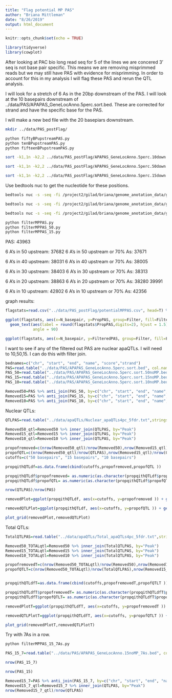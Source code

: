 ```yaml
---
title: "Flag potential MP PAS"
author: "Briana Mittleman"
date: "8/26/2019"
output: html_document
---
```


```r
knitr::opts_chunk$set(echo = TRUE)
```


```r
library(tidyverse)
library(cowplot)
```

After looking at PAC bio long read seq for 5 of the lines we are concered 3' seq is not base pair specific. This means we are removing misprimmed reads but we may still have PAS with evidence for misprimming. In order to account for this in my analysis I will flag these PAS and rerun the QTL analysis. 

I will look for a stretch of 6 As in the 20bp downstream of the PAS. I will look at the 10 basepairs downstream of ../data/PAS/APAPAS_GeneLocAnno.5perc.sort.bed. These are corrected for strand and have the specific base for the PAS. 

I will make a new bed file with the 20 basepiars downstream. 

```bash
mkdir ../data/PAS_postFlag/
```

```bash
python fiftyBPupstreamPAS.py
python tenBPupstreamPAS.py
python fifteenBPupstreamPAS.py

sort -k1,1n -k2,2 ../data/PAS_postFlag/APAPAS_GeneLocAnno.5perc.10down.bed > ../data/PAS_postFlag/APAPAS_GeneLocAnno.5perc.10down.sort.bed

sort -k1,1n -k2,2 ../data/PAS_postFlag/APAPAS_GeneLocAnno.5perc.50down.bed > ../data/PAS_postFlag/APAPAS_GeneLocAnno.5perc.50down.sort.bed

sort -k1,1n -k2,2 ../data/PAS_postFlag/APAPAS_GeneLocAnno.5perc.15down.bed > ../data/PAS_postFlag/APAPAS_GeneLocAnno.5perc.15down.sort.bed
```

Use bedtools nuc to get the nucleotide for these positions. 

```bash
bedtools nuc -s -seq -fi /project2/gilad/briana/genome_anotation_data/genome/Homo_sapiens.GRCh37.75.dna_sm.all.fa -bed ../data/PAS_postFlag/APAPAS_GeneLocAnno.5perc.50down.sort.bed > ../data/PAS_postFlag/APAPAS_GeneLocAnno.5perc.50downNUC.txt

bedtools nuc -s -seq -fi /project2/gilad/briana/genome_anotation_data/genome/Homo_sapiens.GRCh37.75.dna_sm.all.fa -bed ../data/PAS_postFlag/APAPAS_GeneLocAnno.5perc.10down.sort.bed > ../data/PAS_postFlag/APAPAS_GeneLocAnno.5perc.10downNUC.txt

bedtools nuc -s -seq -fi /project2/gilad/briana/genome_anotation_data/genome/Homo_sapiens.GRCh37.75.dna_sm.all.fa -bed ../data/PAS_postFlag/APAPAS_GeneLocAnno.5perc.15down.sort.bed > ../data/PAS_postFlag/APAPAS_GeneLocAnno.5perc.15downNUC.txt

```


```bash
python filterMPPAS.py
python filterMPPAS_50.py
python filterMPPAS_15.py
```

PAS: 43963

6 A's in 50 upstream: 37682
6 A's in 50 upstream or 70% As: 37671

6 A's in 40 upstream: 38031
6 A's in 40 upstream or 70% As: 38005

6 A's in 30 upstream: 38403
6 A's in 30 upstream or 70% As: 38313


6 A's in 20 upstream: 38863
6 A's in 20 upstream or 70% As: 38280
39991

6 A's in 10 upstream: 42802
6 A's in 10 upstream or 70% As: 42356

graph results:

```r
flagstats=read.csv("../data/PAS_postFlag/potentialMPPAS.csv", head=T) %>% mutate(PropPAS=FilteredPAS/All_PAS)
```

```r
ggplot(flagstats, aes(x=N_basepair, y=PropPAS, group=Filter, fill=Filter)) + geom_bar(stat="identity", position="dodge") + labs(x="Number of Basepairs downstream of PAS", y="Proportion of PAS passing filter", title="Proportions of PAS passing various cutoffs")  + 
  geom_text(aes(label = round(flagstats$PropPAS,digits=2), hjust = 1.5), position = position_dodge(width = 10), 
            angle = 90)

```


```r
ggplot(flagstats, aes(x=N_basepair, y=FilteredPAS, group=Filter, fill=Filter)) + geom_bar(stat="identity", position="dodge")
```


I want to see if any of the filtered out PAS are nuclear apaQTLs. I will need to 10,50,15. I can do this with filter join. 


```r
bednames=c("chr", "start", "end", "name", "score","strand")
PAS=read.table("../data/PAS/APAPAS_GeneLocAnno.5perc.sort.bed", col.names = bednames, stringsAsFactors = F)
PAS_50=read.table("../data/PAS/APAPAS_GeneLocAnno.5perc.sort.50noMP.bed", col.names = bednames, stringsAsFactors = F) 
PAS_15=read.table("../data/PAS/APAPAS_GeneLocAnno.5perc.sort.15noMP.bed", col.names = bednames, stringsAsFactors = F)
PAS_10=read.table("../data/PAS/APAPAS_GeneLocAnno.5perc.sort.10noMP.bed", col.names = bednames, stringsAsFactors = F)
```

```r
Removed50=PAS %>% anti_join(PAS_50, by=c("chr", "start", "end", "name", "score","strand")) %>% separate(name,into=c("PAS","gene"), sep=":") %>% mutate(Peak=paste("peak", PAS,sep=""))
Removed15=PAS %>% anti_join(PAS_15, by=c("chr", "start", "end", "name", "score","strand"))%>% separate(name,into=c("PAS","gene"), sep=":") %>% mutate(Peak=paste("peak", PAS,sep=""))
Removed10=PAS %>% anti_join(PAS_10, by=c("chr", "start", "end", "name", "score","strand"))%>% separate(name,into=c("PAS","gene"), sep=":") %>% mutate(Peak=paste("peak", PAS,sep=""))

```

Nuclear QTLs:

```r
QTLPAS=read.table("../data/apaQTLs/Nuclear_apaQTLs4pc_5fdr.txt",stringsAsFactors = F, header = T)
```


```r
Removed50_qtl=Removed50 %>% inner_join(QTLPAS, by="Peak") 
Removed15_qtl=Removed15 %>% inner_join(QTLPAS, by="Peak")
Removed10_qtl=Removed10 %>% inner_join(QTLPAS, by="Peak")
```


```r
propofremoved=c(nrow(Removed50_qtl)/nrow(Removed50),nrow(Removed15_qtl)/nrow(Removed15),nrow(Removed10_qtl)/nrow(Removed10))
propofQTL=c(nrow(Removed50_qtl)/nrow(QTLPAS),nrow(Removed15_qtl)/nrow(QTLPAS),nrow(Removed10_qtl)/nrow(QTLPAS))
cutoffs=c("50 basepairs", "15 basepairs", "10 basepairs")

propqithQTLdf=as.data.frame(cbind(cutoffs,propofremoved,propofQTL ))

propqithQTLdf$propofremoved= as.numeric(as.character(propqithQTLdf$propofremoved))
propqithQTLdf$propofQTL= as.numeric(as.character(propqithQTLdf$propofQTL))

nrow(QTLPAS)/nrow(PAS)
```

```r
removedPlot=ggplot(propqithQTLdf, aes(x=cutoffs, y=propofremoved )) + geom_bar(stat="identity", fill="darkorchid4") + labs(title="Proportion of Removed PAS with a Nuclear QTL", y="Proportion of removed", x="Filter")


```

```r
removedQTLPlot=ggplot(propqithQTLdf, aes(x=cutoffs, y=propofQTL )) + geom_bar(stat="identity", fill="blue4") + labs(title="Proportion of Nuclear QTL in a removed PAS", y="Proportion of QTLs",x="Filter")
```
```r
plot_grid(removedPlot,removedQTLPlot)
```


Total QTLs:

```r
TotalQTLPAS=read.table("../data/apaQTLs/Total_apaQTLs4pc_5fdr.txt",stringsAsFactors = F, header = T)
```


```r
Removed50_TOTALqtl=Removed50 %>% inner_join(TotalQTLPAS, by="Peak") 
Removed15_TOTALqtl=Removed15 %>% inner_join(TotalQTLPAS, by="Peak")
Removed10_TOTALqtl=Removed10 %>% inner_join(TotalQTLPAS, by="Peak")
```


```r
propofremovedT=c(nrow(Removed50_TOTALqtl)/nrow(Removed50),nrow(Removed15_TOTALqtl)/nrow(Removed15),nrow(Removed10_TOTALqtl)/nrow(Removed10))
propofQTLT=c(nrow(Removed50_TOTALqtl)/nrow(TotalQTLPAS),nrow(Removed15_TOTALqtl)/nrow(TotalQTLPAS),nrow(Removed10_TOTALqtl)/nrow(TotalQTLPAS))


propqithQTLdfT=as.data.frame(cbind(cutoffs,propofremovedT,propofQTLT ))

propqithQTLdfT$propofremovedT= as.numeric(as.character(propqithQTLdfT$propofremovedT))
propqithQTLdfT$propofQTLT= as.numeric(as.character(propqithQTLdfT$propofQTLT))


```

```r
removedPlotT=ggplot(propqithQTLdfT, aes(x=cutoffs, y=propofremovedT )) + geom_bar(stat="identity", fill="darkorchid4") + labs(title="Proportion of Removed PAS with a Total QTL", y="Proportion of removed", x="Filter")


```

```r
removedQTLPlotT=ggplot(propqithQTLdfT, aes(x=cutoffs, y=propofQTLT )) + geom_bar(stat="identity", fill="blue4") + labs(title="Proportion of Total QTL in a removed PAS", y="Proportion of QTLs",x="Filter")
```
```r
plot_grid(removedPlotT,removedQTLPlotT)
```


Try with 7As in a row.  
```bash
python filterMPPAS_15_7As.py
```

```r
PAS_15_7=read.table("../data/PAS/APAPAS_GeneLocAnno.15noMP_7As.bed", col.names = bednames, stringsAsFactors = F)

nrow(PAS_15_7)

nrow(PAS_15)
```

```r
Removed15_7=PAS %>% anti_join(PAS_15_7, by=c("chr", "start", "end", "name", "score","strand"))%>% separate(name,into=c("PAS","gene"), sep=":") %>% mutate(Peak=paste("peak", PAS,sep=""))
Removed15_7_qtl=Removed15_7 %>% inner_join(QTLPAS, by="Peak")
nrow(Removed15_7_qtl)/nrow(QTLPAS)

```

